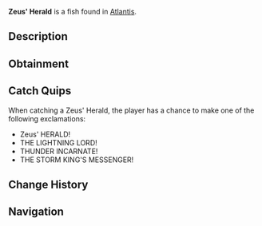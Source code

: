 {{FishInfobox
|image          = Zeus' Herald.png
|rarity         = Mythical
|sea            = First Sea
|location       = [[Atlantis]]
|sublocation    = 
|sources        = Fishing Rod
|radar_location = 
|xp             = 2000
|weather        = Rain
|time           = Night
|season         = 
|bait           = 
|base_weight    = 300
|base_value     = 5000
|weight_range   = 150
|base_chance    = 0.02
|base_resil     = 15
}}
'''Zeus' Herald''' is a {{Rarity|Mythical}} fish found in [[Atlantis]].

== Description ==
{{Description|A legendary fish said to be Zeus' messenger, its body pure lightning given form. Its presence heralds the greatest of storms.|Bestiary Entry}}

== Obtainment ==
{{Description|Appears only during the most powerful thunderstorms in zeus pool.|Bestiary Hint}}
{{Fish Availability|
Atlantis/Zeus's Rod Room
|top_rods      = 
Leviathan's Fang Rod\82054.07\328333.13;
Free Spirit Rod\68666.92\338014.55;
Trident Rod\63797.42\314044.33;
Great Rod of Oscar\59522.74\175144.64;
Ethereal Prism Rod\56868.36\185854.33;
Resourceful Rod\43401.85\151649.57;
Destiny Rod\45155.57\160957.97;
Azure Of Lagoon\54697.84\249758.96;
No-Life Rod\55570.35\233739.2;
Abyssal Specter Rod\43696.63\187580.54;
Blazebringer Rod\47569.91\185362.01;
Zeus Rod\44767.84\174677.61;
Astralhook Rod\56753.5\185532.91;
Seraphic Rod\55177.09\191499.69;
Rod Of The Forgotten Fang\51490.8\187208.71;
Challenger's Rod\49743.05\193762.62;
Rod Of The Depths\46144.75\169791.81;
Rod Of The Exalted One\45298.16\162901.9;
Verdant Shear Rod\43981.23\174051.16;
Depthseeker Rod\40353.68\162967.85;
Avalanche Rod\36223.34\146363.64;
Volcanic Rod\34879.97\137903.38;
Steady Rod\11449.6\56654.85
|recommended   = Trident Rod
}}

== Catch Quips ==
When catching a Zeus' Herald, the player has a chance to make one of the following exclamations:
* Zeus' HERALD!
* THE LIGHTNING LORD!
* THUNDER INCARNATE!
* THE STORM KING'S MESSENGER!

== Change History ==
{{Change History|{{subst:Current Version}}}}

== Navigation ==
{{Fish Navbox|Atlantis}}